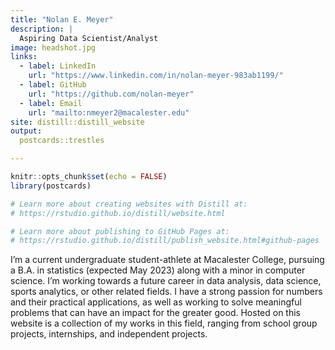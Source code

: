 ```yaml
---
title: "Nolan E. Meyer"
description: |
  Aspiring Data Scientist/Analyst
image: headshot.jpg
links:
  - label: LinkedIn
    url: "https://www.linkedin.com/in/nolan-meyer-983ab1199/"
  - label: GitHub
    url: "https://github.com/nolan-meyer"
  - label: Email
    url: "mailto:nmeyer2@macalester.edu"
site: distill::distill_website
output: 
  postcards::trestles

---
```


```r
knitr::opts_chunk$set(echo = FALSE)
library(postcards)

# Learn more about creating websites with Distill at:
# https://rstudio.github.io/distill/website.html

# Learn more about publishing to GitHub Pages at:
# https://rstudio.github.io/distill/publish_website.html#github-pages

```

I’m a current undergraduate student-athlete at Macalester College, pursuing a B.A. in statistics (expected May 2023) along with a minor in computer science. I’m working towards a future career in data analysis, data science, sports analytics, or other related fields. I have a strong passion for numbers and their practical applications, as well as working to solve meaningful problems that can have an impact for the greater good. Hosted on this website is a collection of my works in this field, ranging from school group projects, internships, and independent projects. 